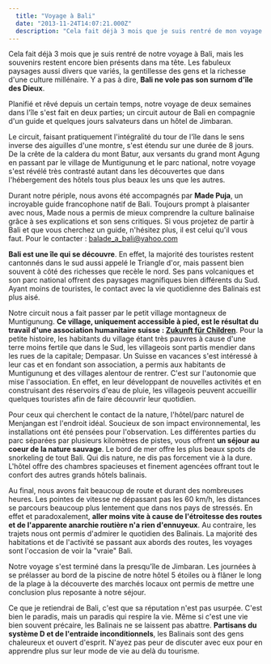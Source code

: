 ```yaml
---
  title: "Voyage à Bali"
  date: "2013-11-24T14:07:21.000Z"
  description: "Cela fait déjà 3 mois que je suis rentré de mon voyage à Bali, mais les souvenirs restent encore bien présents dans ma tête. Les fabuleux paysages aussi divers que variés, la gentillesse des gens et la richesse d'une culture millénaire. Y a pas à dire, Bali ne vole pas son surnom d'île des Dieux."
---
```



Cela fait déjà 3 mois que je suis rentré de notre voyage à Bali, mais les souvenirs restent encore bien présents dans ma tête. Les fabuleux paysages aussi divers que variés, la gentillesse des gens et la richesse d'une culture millénaire. Y a pas à dire, **Bali ne vole pas son surnom d'île des Dieux**.

Planifié et rêvé depuis un certain temps, notre voyage de deux semaines dans l'île s'est fait en deux parties; un circuit autour de Bali en compagnie d'un guide et quelques jours salvateurs dans un hôtel de Jimbaran.

Le circuit, faisant pratiquement l'intégralité du tour de l'île dans le sens inverse des aiguilles d'une montre, s'est étendu sur une durée de 8 jours. De la crête de la caldera du mont Batur, aux versants du grand mont Agung en passant par le village de Muntigunung et le parc national, notre voyage s'est révélé très contrasté autant dans les découvertes que dans l'hébergement des hôtels tous plus beaux les uns que les autres.

<Picture alt="Circuit balinnais" filename="bali-map.jpg" />

Durant notre périple, nous avons été accompagnés par **Made Puja**, un incroyable guide francophone natif de Bali. Toujours prompt à plaisanter avec nous, Made nous a permis de mieux comprendre la culture balinaise grâce à ses explications et son sens critiques. Si vous projetez de partir à Bali et que vous cherchez un guide, n'hésitez plus, il est celui qu'il vous faut. Pour le contacter : [balade\_a\_bali@yahoo.com](mailto:balade_a_bali@yahoo.com)

<Picture alt="Made Puja" filename="made.jpg" />

**Bali est une île qui se découvre**. En effet, la majorité des touristes restent cantonnés dans le sud aussi appelé le Triangle d'or, mais passent bien souvent à côté des richesses que recèle le nord. Ses pans volcaniques et son parc national offrent des paysages magnifiques bien différents du Sud. Ayant moins de touristes, le contact avec la vie quotidienne des Balinais est plus aisé.

<Picture alt="Agung" filename="bali_2.jpg" />

Notre circuit nous a fait passer par le petit village montagneux de Muntigunung. **Ce village, uniquement accessible à pied, est le résultat du travail d'une association humanitaire suisse : [Zukunft für Children](http://www.zukunft-fuer-kinder.ch/en/)**. Pour la petite histoire, les habitants du village étant très pauvres à cause d'une terre moins fertile que dans le Sud, les villageois sont partis mendier dans les rues de la capitale; Dempasar. Un Suisse en vacances s'est intéressé à leur cas et en fondant son association, a permis aux habitants de Muntigunung et des villages alentour de rentrer. C'est sur l'autonomie que mise l'association. En effet, en leur développant de nouvelles activités et en construisant des réservoirs d'eau de pluie, les villageois peuvent accueillir quelques touristes afin de faire découvrir leur quotidien.

<Picture alt="Muntigunung" filename="muntigunung.jpg" />

Pour ceux qui cherchent le contact de la nature, l'hôtel/parc naturel de Menjangan est l'endroit idéal. Soucieux de son impact environnemental, les installations ont été pensées pour l'observation. Les différentes parties du parc séparées par plusieurs kilomètres de pistes, vous offrent **un séjour au coeur de la nature sauvage**. Le bord de mer offre les plus beaux spots de snorkeling de tout Bali. Qui dis nature, ne dis pas forcement vie à la dure. L'hôtel offre des chambres spacieuses et finement agencées offrant tout le confort des autres grands hôtels balinais.

<Picture alt="Menjangan" filename="menjangan.jpg" />

Au final, nous avons fait beaucoup de route et durant des nombreuses heures. Les pointes de vitesse ne dépassant pas les 60 km/h, les distances se parcours beaucoup plus lentement que dans nos pays de stressés. En effet et paradoxalement, **aller moins vite à cause de l'étroitesse des routes et de l'apparente anarchie routière n'a rien d'ennuyeux**. Au contraire, les trajets nous ont permis d'admirer le quotidien des Balinais. La majorité des habitations et de l'activité se passant aux abords des routes, les voyages sont l'occasion de voir la "vraie" Bali.

Notre voyage s'est terminé dans la presqu'île de Jimbaran. Les journées à se prélasser au bord de la piscine de notre hôtel 5 étoiles ou à flâner le long de la plage à la découverte des marchés locaux ont permis de mettre une conclusion plus reposante à notre séjour.

<Picture alt="Jimbaran" filename="jimbaran.jpg" />

Ce que je retiendrai de Bali, c'est que sa réputation n'est pas usurpée. C'est bien le paradis, mais un paradis qui respire la vie. Même si c'est une vie bien souvent précaire, les Balinais ne se laissent pas abattre. **Partisans du système D et de l'entraide inconditionnels**, les Balinais sont des gens chaleureux et ouvert d'esprit. N'ayez pas peur de discuter avec eux pour en apprendre plus sur leur mode de vie au delà du tourisme.

<Picture alt="Made Puja" filename="balinais.jpg" />

